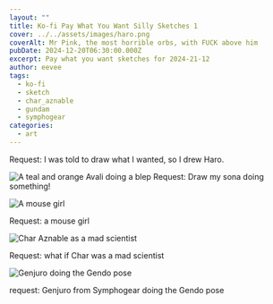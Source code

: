 ```yaml
---
layout: ""
title: Ko-fi Pay What You Want Silly Sketches 1
cover: ../../assets/images/haro.png
coverAlt: Mr Pink, the most horrible orbs, with FUCK above him
pubDate: 2024-12-20T06:30:00.000Z
excerpt: Pay what you want sketches for 2024-21-12
author: eevee
tags:
  - ko-fi
  - sketch
  - char_aznable
  - gundam
  - symphogear
categories:
  - art
---
```

Request: I was told to draw what I wanted, so I drew Haro.



![A teal and orange Avali doing a blep](../../assets/images/vi-blep.png "Vi Blep")
Request: Draw my sona doing something!

![A mouse girl](../../assets/images/cass.png "Cass")

Request: a mouse girl

![Char Aznable as a mad scientist](../../assets/images/mad-scientist-char.png "Mad scientist Char")

Request: what if Char was a mad scientist

![Genjuro doing the Gendo pose](../../assets/images/genjuro-ikari.png "Genjuro Ikari")

request: Genjuro from Symphogear doing the Gendo pose

